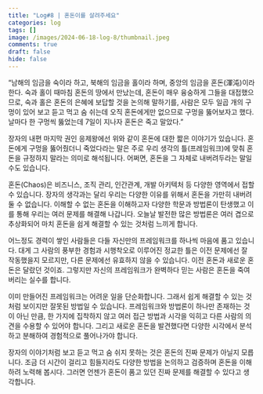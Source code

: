 ```yaml
---
title: "Log#8 | 혼돈이를 살려주세요"
categories: log
tags: []
image: /images/2024-06-18-log-8/thumbnail.jpeg
comments: true
draft: false
hide: false
---
```


“남해의 임금을 숙이라 하고, 북해의 임금을 홀이라 하며, 중앙의 임금을 혼돈(渾沌)이라 한다. 숙과 홀이 때마침 혼돈의 땅에서 만났는데, 혼돈이 매우 융숭하게 그들을 대접했으므로, 숙과 홀은 혼돈의 은혜에 보답할 것을 논의해 말하기를, 사람은 모두 일곱 개의 구멍이 있어 보고 듣고 먹고 숨 쉬는데 오직 혼돈에게만 없으므로 구멍을 뚫어보자고 했다. 날마다 한 구멍씩 뚫었는데 7일이 지나자 혼돈은 죽고 말았다.”

장자의 내편 마지막 권인 응제왕에선 위와 같이 혼돈에 대한 짧은 이야기가 있습니다. 혼돈에게 구멍을 뚫어줬더니 죽었다라는 말은 주로 우리 생각의 틀(프레임워크)에 맞춰 혼돈을 규정하지 말라는 의미로 해석됩니다. 어쩌면, 혼돈을 그 자체로 내버려두라는 말일 수도 있습니다.

혼돈(Chaos)은 비즈니스, 조직 관리, 인간관계, 개발 아키텍처 등 다양한 영역에서 접할 수 있습니다. 장자의 생각과는 달리 우리는 다양한 이유를 위해서 혼돈을 가만히 내버려둘 수 없습니다. 이해할 수 없는 혼돈을 이해하고자 다양한 학문과 방법론이 탄생했고 이를 통해 우리는 여러 문제를 해결해 나갑니다. 오늘날 발전한 많은 방법론은 여러 겹으로 추상화되어 마치 혼돈을 쉽게 해결할 수 있는 것처럼 느끼게 합니다. 

어느정도 경력이 쌓인 사람들은 다들 자신만의 프레임워크를 하나씩 마음에 품고 있습니다. 대게 그 사람의 풍부한 경험과 시행착오로 이루어진 정교한 틀은 이전 문제에선 잘 작동했을지 모르지만, 다른 문제에선 유효하지 않을 수 있습니다. 이전 혼돈과 새로운 혼돈은 달랐던 것이죠. 그렇지만 자신의 프레임워크가 완벽하다 믿는 사람은 혼돈을 죽여버리는 실수를 합니다.

이미 만들어진 프레임워크는 어려운 일을 단순화합니다. 그래서 쉽게 해결할 수 있는 것처럼 보이지만 잘못된 방법일 수 있습니다. 프레임워크와 방법론이 하나만 존재하는 것이 아닌 만큼, 한 가지에 집착하지 않고 여러 접근 방법과 시각을 익히고 다른 사람의 의견을 수용할 수 있어야 합니다. 그리고 새로운 혼돈을 발견했다면 다양한 시각에서 분석하고 분해하여 경험적으로 풀어나가야 합니다.

장자의 이야기처럼 보고 듣고 먹고 숨 쉬지 못하는 것은 혼돈의 진짜 문제가 아닐지 모릅니다. 조금 더 시간이 걸리고 힘들지라도 다양한 방법을 논의하고 검증하며 혼돈을 이해하려 노력해 봅시다. 그러면 언젠가 혼돈이 품고 있던 진짜 문제를 해결할 수 있다고 생각합니다.
